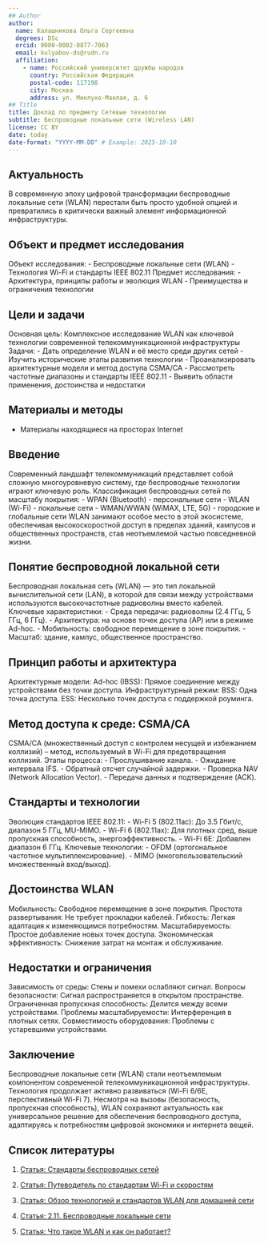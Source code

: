 ```yaml
---
## Author
author:
  name: Калашникова Ольга Сергеевна
  degrees: DSc
  orcid: 0000-0002-0877-7063
  email: kulyabov-ds@rudn.ru
  affiliation:
    - name: Российский университет дружбы народов
      country: Российская Федерация
      postal-code: 117198
      city: Москва
      address: ул. Миклухо-Маклая, д. 6
## Title
title: Доклад по предмету Сетевые технологии
subtitle: Беспроводные локальные сети (Wireless LAN)
license: CC BY
date: today
date-format: "YYYY-MM-DD" # Example: 2025-10-10
---
```


## Актуальность

В современную эпоху цифровой трансформации беспроводные локальные сети (WLAN) перестали быть просто удобной опцией и превратились в критически важный элемент информационной инфраструктуры.

## Объект и предмет исследования

Объект исследования:
- Беспроводные локальные сети (WLAN)
- Технология Wi-Fi и стандарты IEEE 802.11
Предмет исследования:
- Архитектура, принципы работы и эволюция WLAN
- Преимущества и ограничения технологии

## Цели и задачи

Основная цель: Комплексное исследование WLAN как ключевой технологии современной телекоммуникационной инфраструктуры
Задачи:
- Дать определение WLAN и её место среди других сетей
- Изучить исторические этапы развития технологии
- Проанализировать архитектурные модели и метод доступа CSMA/CA
- Рассмотреть частотные диапазоны и стандарты IEEE 802.11
- Выявить области применения, достоинства и недостатки

## Материалы и методы

- Материалы находящиеся на просторах Internet

## Введение

Современный ландшафт телекоммуникаций представляет собой сложную многоуровневую систему, где беспроводные технологии играют ключевую роль.
Классификация беспроводных сетей по масштабу покрытия:
- WPAN (Bluetooth) - персональные сети
- WLAN (Wi-Fi) - локальные сети
- WMAN/WWAN (WiMAX, LTE, 5G) - городские и глобальные сети
WLAN занимают особое место в этой экосистеме, обеспечивая высокоскоростной доступ в пределах зданий, кампусов и общественных пространств, став неотъемлемой частью повседневной жизни.

## Понятие беспроводной локальной сети

Беспроводная локальная сеть (WLAN) — это тип локальной вычислительной сети (LAN), в которой для связи между устройствами используются высокочастотные радиоволны вместо кабелей.
Ключевые характеристики:
- Среда передачи: радиоволны (2.4 ГГц, 5 ГГц, 6 ГГц).
- Архитектура: на основе точек доступа (AP) или в режиме Ad-hoc.
- Мобильность: свободное перемещение в зоне покрытия.
- Масштаб: здание, кампус, общественное пространство.

## Принцип работы и архитектура

Архитектурные модели:
Ad-hoc (IBSS): Прямое соединение между устройствами без точки доступа.
Инфраструктурный режим:
BSS: Одна точка доступа.
ESS: Несколько точек доступа с поддержкой роуминга.

## Метод доступа к среде: CSMA/CA

CSMA/CA (множественный доступ с контролем несущей и избежанием коллизий) – метод, используемый в Wi-Fi для предотвращения коллизий.
Этапы процесса:
- Прослушивание канала.
- Ожидание интервала IFS.
- Обратный отсчет случайной задержки.
- Проверка NAV (Network Allocation Vector).
- Передача данных и подтверждение (ACK).

## Стандарты и технологии

Эволюция стандартов IEEE 802.11:
- Wi-Fi 5 (802.11ac): До 3.5 Гбит/с, диапазон 5 ГГц, MU-MIMO.
- Wi-Fi 6 (802.11ax): Для плотных сред, выше пропускная способность, энергоэффективность.
- Wi-Fi 6E: Добавлен диапазон 6 ГГц.
Ключевые технологии:
- OFDM (ортогональное частотное мультиплексирование).
- MIMO (многопользовательский множественный вход/выход).

## Достоинства WLAN

Мобильность: Свободное перемещение в зоне покрытия.
Простота развертывания: Не требует прокладки кабелей.
Гибкость: Легкая адаптация к изменяющимся потребностям.
Масштабируемость: Простое добавление новых точек доступа.
Экономическая эффективность: Снижение затрат на монтаж и обслуживание.

## Недостатки и ограничения

Зависимость от среды: Стены и помехи ослабляют сигнал.
Вопросы безопасности: Сигнал распространяется в открытом пространстве.
Ограниченная пропускная способность: Делится между всеми устройствами.
Проблемы масштабируемости: Интерференция в плотных сетях.
Совместимость оборудования: Проблемы с устаревшими устройствами.

## Заключение

Беспроводные локальные сети (WLAN) стали неотъемлемым компонентом современной телекоммуникационной инфраструктуры.
Технология продолжает активно развиваться (Wi-Fi 6/6E, перспективный Wi-Fi 7).
Несмотря на вызовы (безопасность, пропускная способность), WLAN сохраняют актуальность как универсальное решение для обеспечения беспроводного доступа, адаптируясь к потребностям цифровой экономики и интернета вещей.

## Список литературы

1. [Статья: Стандарты беспроводных сетей](https://it-wr.ru/support/spravochnik/technology/standarty-besprovodnyh-setej)

2. [Статья: Путеводитель по стандартам Wi-Fi и скоростям](https://habr.com/ru/companies/rdp/articles/863776/)

3. [Статья: Обзор технологией и стандартов WLAN для домашней сети](https://www.hardwareluxx.ru/index.php/artikel/hardware/netzwerk/42144-wlan-standard.html)

4. [Статья: 2.11. Беспроводные локальные сети](https://www.reallab.ru/bookasutp/2-promishlennie-seti-i-interfeisi/2-11-besprovodnie-lokalnie-seti/)

5. [Статья: Что такое WLAN и как он работает?](https://skyeng.ru/it-industry/it/chto-takoe-wlan-i-kak-rabotaet-besprovodnaya-set/)
